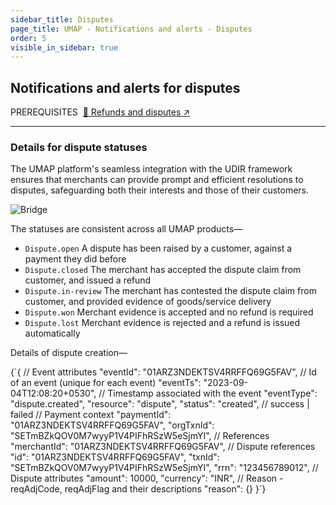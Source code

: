 ```yaml
---
sidebar_title: Disputes
page_title: UMAP - Notifications and alerts - Disputes
order: 5
visible_in_sidebar: true
---
```


## Notifications and alerts for disputes

<Text size="small" weight="600">
  PREREQUISITES&nbsp;
</Text>
<a href="/payments/umap/refunds-disputes" target="_self">
  🌟 Refunds and disputes ↗
</a>

<hr class="primary" />

### Details for dispute statuses

The UMAP platform's seamless integration with the UDIR framework ensures that merchants can provide prompt and efficient resolutions to disputes, safeguarding both their interests and those of their customers.

<img
  src="https://storage.googleapis.com/strapi-assets/latest/Frame_73/Frame_73.png"
  alt="Bridge"
/>

The statuses are consistent across all UMAP products—

<Text>
  <ul>
    <li>
      <code>Dispute.open</code>&nbsp;A dispute has been raised by a customer,
      against a payment they did before
    </li>
    <li>
      <code>Dispute.closed</code>&nbsp;The merchant has accepted the dispute
      claim from customer, and issued a refund
    </li>
    <li>
      <code>Dispute.in-review</code>&nbsp;The merchant has contested the dispute
      claim from customer, and provided evidence of goods/service delivery
    </li>
    <li>
      <code>Dispute.won</code>&nbsp;Merchant evidence is accepted and no refund
      is required
    </li>
    <li>
      <code>Dispute.lost</code>&nbsp;Merchant evidence is rejected and a refund
      is issued automatically
    </li>
  </ul>
</Text>

Details of dispute creation—

<CodeBlockWithCopy language="json">
  {`{
   // Event attributes
   "eventId": "01ARZ3NDEKTSV4RRFFQ69G5FAV", // Id of an event (unique for each event)
   "eventTs": "2023-09-04T12:08:20+0530", // Timestamp associated with the event
   "eventType": "dispute.created",
   "resource": "dispute",
   "status": "created", // success | failed
   // Payment context
   "paymentId": "01ARZ3NDEKTSV4RRFFQ69G5FAV",
   "orgTxnId": "SETmBZkQOV0M7wyyP1V4PIFhRSzW5eSjmYI",
   // References
   "merchantId": "01ARZ3NDEKTSV4RRFFQ69G5FAV",
   // Dispute references
   "id": "01ARZ3NDEKTSV4RRFFQ69G5FAV",
   "txnId": "SETmBZkQOV0M7wyyP1V4PIFhRSzW5eSjmYI",
   "rrn": "123456789012",
   // Dispute attributes
   "amount": 10000,
   "currency": "INR",
   // Reason - reqAdjCode, reqAdjFlag and their descriptions
   "reason": {}
}`}
</CodeBlockWithCopy>
